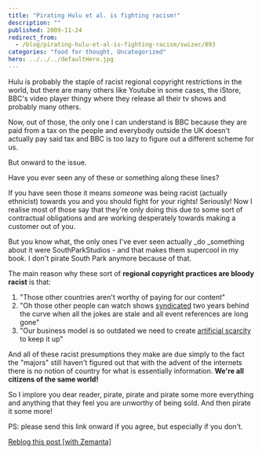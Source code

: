 ```yaml
---
title: "Pirating Hulu et al. is fighting racism!"
description: ""
published: 2009-11-24
redirect_from:
  - /blog/pirating-hulu-et-al-is-fighting-racism/swizec/893
categories: "food for thought, Uncategorized"
hero: ../../../defaultHero.jpg
---
```


Hulu is probably the staple of racist regional copyright restrictions in the world, but there are many others like Youtube in some cases, the iStore, BBC's video player thingy where they release all their tv shows and probably many others.

Now, out of those, the only one I can understand is BBC because they are paid from a tax on the people and everybody outside the UK doesn't actually pay said tax and BBC is too lazy to figure out a different scheme for us.

But onward to the issue.

Have you ever seen any of these or something along these lines?

If you have seen those it means _someone_ was being racist (actually ethnicist) towards you and you should fight for your rights! Seriously! Now I realise most of those say that they're only doing this due to some sort of contractual obligations and are working desperately towards making a customer out of you.

But you know what, the only ones I've ever seen actually \_do \_something about it were SouthParkStudios - and that makes them supercool in my book. I don't pirate South Park anymore because of that.

The main reason why these sort of **regional copyright practices are bloody racist** is that:

1.  "Those other countries aren't worthy of paying for our content"
2.  "Oh those other people can watch shows [syndicated](http://en.wikipedia.org/wiki/Broadcast_syndication "Broadcast syndication") two years behind the curve when all the jokes are stale and all event references are long gone"
3.  "Our business model is so outdated we need to create [artificial scarcity](http://en.wikipedia.org/wiki/Artificial_scarcity "Artificial scarcity") to keep it up"

And all of these racist presumptions they make are due simply to the fact the "majors" still haven't figured out that with the advent of the internets there is no notion of country for what is essentially information. **We're all citizens of the same world!**

So I implore you dear reader, pirate, pirate and pirate some more everything and anything that they feel you are unworthy of being sold. And then pirate it some more!

PS: please send this link onward if you agree, but especially if you don't.

[Reblog this post [with Zemanta]](https://img.zemanta.com/reblog_e.png?x-id=c49d63bf-a4ba-4684-a240-f2af67839c47)
